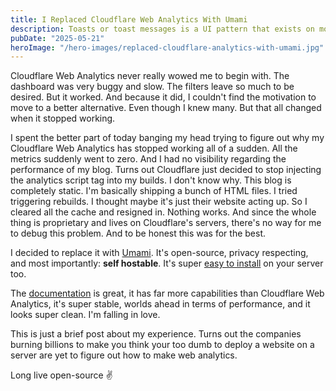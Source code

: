 ```yaml
---
title: I Replaced Cloudflare Web Analytics With Umami
description: Toasts or toast messages is a UI pattern that exists on most apps outthere. When we mention toasts in the web, the first instinct of most people is usually to reach for a library or an external package. I'm here to say that it's quite trivial to implement toasts in your web app.
pubDate: "2025-05-21"
heroImage: "/hero-images/replaced-cloudflare-analytics-with-umami.jpg"
---
```


Cloudflare Web Analytics never really wowed me to begin with. The dashboard was very buggy and slow. The filters leave so much to be desired. But it worked. And because it did, I couldn't find the motivation to move to a better alternative. Even though I knew many. But that all changed when it stopped working.

I spent the better part of today banging my head trying to figure out why my Cloudflare Web Analytics has stopped working all of a sudden. All the metrics suddenly went to zero. And I had no visibility regarding the performance of my blog. Turns out Cloudflare just decided to stop injecting the analytics script tag into my builds. I don't know why. This blog is completely static. I'm basically shipping a bunch of HTML files. I tried triggering rebuilds. I thought maybe it's just their website acting up. So I cleared all the cache and resigned in. Nothing works. And since the whole thing is proprietary and lives on Cloudflare's servers, there's no way for me to debug this problem. And to be honest this was for the best.

I decided to replace it with [Umami](https://umami.is/docs). It's open-source, privacy respecting, and most importantly: **self hostable**. It's super [easy to install](https://umami.is/docs/install#installing-with-docker) on your server too.

The [documentation](https://umami.is/docs) is great, it has far more capabilities than Cloudflare Web Analytics, it's super stable, worlds ahead in terms of performance, and it looks super clean. I'm falling in love.

This is just a brief post about my experience. Turns out the companies burning billions to make you think your too dumb to deploy a website on a server are yet to figure out how to make web analytics.

Long live open-source ✌️
